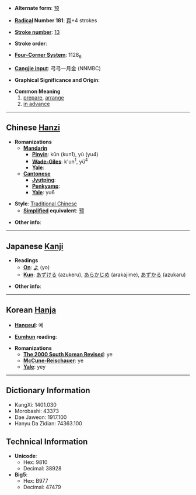 * '''Alternate form''': [[预]]

* '''[[Wiktionary:Chinese radical index| Radical]] Number 181''': [[Wiktionary:Chinese radical index 頁|頁]]+4 strokes

* '''[[Wiktionary:Chinese total strokes index|Stroke number]]''': [[Wiktionary:Chinese total strokes index 13|13]]

* '''Stroke order''': 

* '''[[Wiktionary:Chinese four corner index|Four-Corner System]]''': 1128<sub>6</sub>

* '''[[Wiktionary:Chinese Cangjie index|Cangjie input]]''': 弓弓一月金 (NNMBC)

* '''Graphical Significance and Origin''': 

* '''Common Meaning'''
*#[[prepare]], [[arrange]]
*# [[in advance]]

----

== Chinese [[Hanzi]] ==

* '''Romanizations'''
** '''[[Mandarin]]'''
*** '''[[Pinyin]]''': kūn (kun1), yù (yu4)
*** '''[[Wade-Giles]]''': k'un<sup>1</sup>, yü<sup>4</sup>
*** '''[[Yale]]''': 
** '''[[Cantonese]]'''
*** '''[[Jyutping]]''':
*** '''[[Penkyamp]]''': 
*** '''[[Yale]]''': yu6

* '''Style''': [[Traditional Chinese]] 
** '''[[Simplified Chinese|Simplified]] equivalent''': [[预]]

* '''Other info''': 

----

== Japanese [[Kanji]] ==

* '''Readings'''
** '''[[On]]''': [[よ]] (yo)
** '''[[Kun]]''': [[あずける]] (azukeru), [[あらかじめ]] (arakajime), [[あずかる]] (azukaru)

* '''Other info''':  

----

== Korean [[Hanja]] ==

* '''[[Hangeul]]''': 예

* '''[[Eumhun]] reading''': 

* '''Romanizations'''
** '''[[The 2000 South Korean Revised Romanization|The 2000 South Korean Revised]]''': ye
** '''[[McCune-Reischauer]]''': ye
** '''[[Yale]]''': yey

----

== Dictionary Information ==

* KangXi: 1401.030
* Morobashi: 43373
* Dae Jaweon: 1917.100
* Hanyu Da Zidian: 74363.100

== Technical Information ==

* '''Unicode''':
** Hex: 9810
** Decimal: 38928
* '''Big5''':
** Hex: B977
** Decimal: 47479